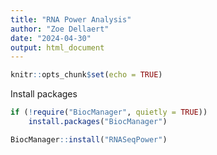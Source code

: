 ```yaml
---
title: "RNA Power Analysis"
author: "Zoe Dellaert"
date: "2024-04-30"
output: html_document
---
```


```r
knitr::opts_chunk$set(echo = TRUE)
```

Install packages

```r
if (!require("BiocManager", quietly = TRUE))
    install.packages("BiocManager")

BiocManager::install("RNASeqPower")
```

